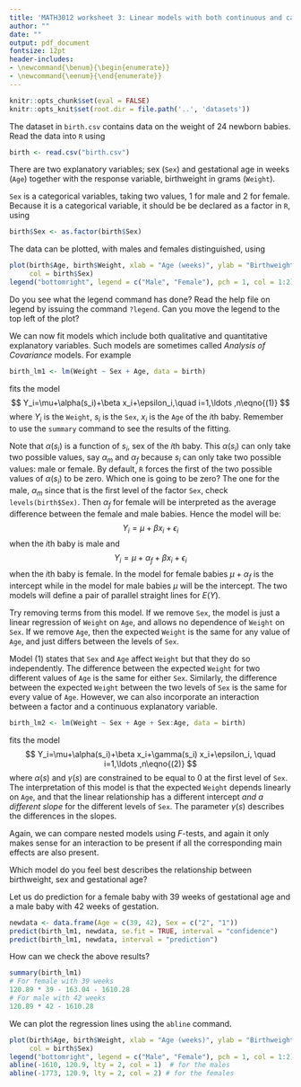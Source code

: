 ```yaml
---
title: 'MATH3012 worksheet 3: Linear models with both continuous and categorical covariates'
author: ""
date: ""
output: pdf_document
fontsize: 12pt
header-includes:
- \newcommand{\benum}{\begin{enumerate}}
- \newcommand{\eenum}{\end{enumerate}}
---
```


```r
knitr::opts_chunk$set(eval = FALSE)
knitr::opts_knit$set(root.dir = file.path('..', 'datasets'))
```

The dataset in `birth.csv` contains data on the weight of 24 newborn babies. 
Read the data into `R` using 
```r
birth <- read.csv("birth.csv")
```

There are two explanatory variables; sex (`Sex`)
and gestational age in weeks (`Age`) together
with the response variable, birthweight in grams (`Weight`).

`Sex` is a categorical variables, taking two values, 1 for male and 2 for female.
Because it is a categorical variable, it should be
be declared as a factor in `R`, using

```r
birth$Sex <- as.factor(birth$Sex)
```

The data can be plotted, with males and females distinguished, using
```r
plot(birth$Age, birth$Weight, xlab = "Age (weeks)", ylab = "Birthweight (grams)",
     col = birth$Sex)
legend("bottomright", legend = c("Male", "Female"), pch = 1, col = 1:2)
```
Do you see what the legend command has done? Read the help file on
legend by issuing the command `?legend`. Can you move the legend
to the top left of the plot?

We can now fit models which include both qualitative and
quantitative explanatory variables.
Such models are sometimes called *Analysis of Covariance* models.
For example
```r
birth_lm1 <- lm(Weight ~ Sex + Age, data = birth)
```

fits the model
$$
Y_i=\mu+\alpha(s_i)+\beta x_i+\epsilon_i,\quad i=1,\ldots ,n\eqno{(1)}
$$
where $Y_i$ is the `Weight`, $s_{i}$ is the `Sex`, $x_{i}$ is the `Age` of
the $i$th baby.
Remember to use the `summary` command to see the results of the fitting.

Note that $\alpha(s_i)$ is a function of $s_i$, sex of the $i$th baby. This
$\alpha(s_i)$ can only take two possible values, say $\alpha_m$ and $\alpha_f$
because $s_i$ can only take two possible values: male or female.  By default,
`R` forces the first of the two possible values of  $\alpha(s_i)$ to be zero.
Which one is going to be zero? The one for the male, $\alpha_m$ since that is the
first level of the factor `Sex`, check `levels(birth$Sex)`.  Then  $\alpha_f$
for female will be interpreted as the average
difference between the female and male babies. Hence the model  will be:
$$
Y_i=\mu+ \beta x_i+\epsilon_i
$$
when the $i$th baby is male and
$$
Y_i=\mu+ \alpha_f+ \beta x_i+\epsilon_i
$$
when the $i$th baby is female. In the model for female babies $\mu+\alpha_f$ is the intercept
while in the model for male babies $\mu$ will be the intercept. The two models will define
a pair of  parallel straight lines for $E(Y)$.

Try removing terms from this model.
If we remove `Sex`, the model is just a linear regression of `Weight` on `Age`,
and allows no dependence of `Weight` on `Sex`.
If we remove `Age`, then the expected `Weight` is the same for any value of `Age`,
and just differs between the levels of `Sex`.

Model (1) states that `Sex` and `Age` affect `Weight` but that they do so independently.
The difference between the expected `Weight` for two different values of `Age` is the
same for either `Sex`. Similarly, the difference between the expected
`Weight` between the two levels of `Sex` is the
same for every value of `Age`.
However, we can also incorporate an interaction between a factor and
a continuous explanatory variable.

```r
birth_lm2 <- lm(Weight ~ Sex + Age + Sex:Age, data = birth)
```
fits the model
$$
Y_i=\mu+\alpha(s_i)+\beta x_i+\gamma(s_i)
x_i+\epsilon_i, \quad i=1,\ldots ,n\eqno{(2)}
$$
where $\alpha(s)$ and $\gamma(s)$ are constrained to be equal to 0
at the first level of `Sex`.
The interpretation of this model is that the expected `Weight` depends linearly on `Age`,
and that the linear relationship has a different
intercept *and a different slope* for the different levels of `Sex`.
The parameter $\gamma(s)$ describes the differences in the slopes.

Again, we can compare nested models using $F$-tests, and again it only
makes sense for an interaction to be present if all the corresponding
main effects are also present.

\benum
\item Which model do you feel best describes the relationship between
birthweight, sex and gestational age?
\item Let us do prediction for a female baby with 39 weeks of gestational age
 and  a male baby with 42 weeks of gestation.
```r
newdata <- data.frame(Age = c(39, 42), Sex = c("2", "1"))
predict(birth_lm1, newdata, se.fit = TRUE, interval = "confidence")
predict(birth_lm1, newdata, interval = "prediction")
```
\item How can we check the above results?
```r
summary(birth_lm1)
# For female with 39 weeks
120.89 * 39 - 163.04 - 1610.28
# For male with 42 weeks
120.89 * 42 - 1610.28
```
\item We can plot the regression lines using the `abline` command.
```r
plot(birth$Age, birth$Weight, xlab = "Age (weeks)", ylab = "Birthweight (grams)",
     col = birth$Sex)
legend("bottomright", legend = c("Male", "Female"), pch = 1, col = 1:2)
abline(-1610, 120.9, lty = 2, col = 1)  # for the males
abline(-1773, 120.9, lty = 2, col = 2) # for the females
```
\eenum

